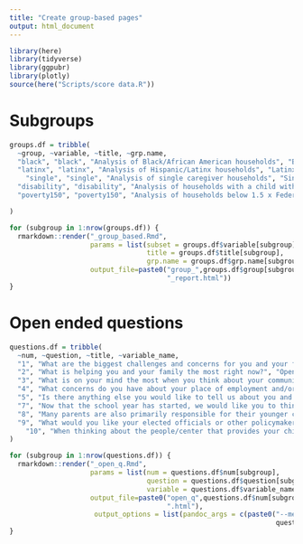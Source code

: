 ```yaml
---
title: "Create group-based pages"
output: html_document
---
```


```r
library(here)
library(tidyverse)
library(ggpubr)
library(plotly)
source(here("Scripts/score data.R"))
```

# Subgroups

```r
groups.df = tribble(
  ~group, ~variable, ~title, ~grp.name,
  "black", "black", "Analysis of Black/African American households", "Black",
  "latinx", "latinx", "Analysis of Hispanic/Latinx households", "Latinx",
    "single", "single", "Analysis of single caregiver households", "Single",
  "disability", "disability", "Analysis of households with a child with a disability", "Child with Disability",
  "poverty150", "poverty150", "Analysis of households below 1.5 x Federal Poverty Level", "Low Income"

)

```


```r
for (subgroup in 1:nrow(groups.df)) {
  rmarkdown::render("_group_based.Rmd", 
                    params = list(subset = groups.df$variable[subgroup],
                                  title = groups.df$title[subgroup],
                                  grp.name = groups.df$grp.name[subgroup]),
                    output_file=paste0("group_",groups.df$group[subgroup], 
                                       "_report.html"))
}
```

# Open ended questions

```r
questions.df = tribble(
  ~num, ~question, ~title, ~variable_name,
  "1", "What are the biggest challenges and concerns for you and your family right now?", "Open ended: Challenges", "OPEN.001",
  "2", "What is helping you and your family the most right now?", "Open ended Supporting families",  "OPEN.002",
  "3", "What is on your mind the most when you think about your community re-opening?", "Open ended: Reopening", "OPEN.003",
  "4", "What concerns do you have about your place of employment and/or your child’s child care setting re-opening?", "Open ended Reopening 2", "OPEN.004",
  "5", "Is there anything else you would like to tell us about you and your family’s experiences during the COVID-19 pandemic?", "Open ended Additional information", "OPEN.005",
  "7", "Now that the school year has started, we would like you to think about what resources would make things easier for you to support them. This could be technology, better internet access, more time, support etc. If you have older children who are of school age, what are the resources that you wish you had (or need) in order to support your child’s education?", "Open ended School support", "OPEN.007",
  "8", "Many parents are also primarily responsible for their younger children’s early learning. If this is true of you, what additional resources would be helpful to make your child’s educational experience successful?  (This could be toys, books, adult attention etc.)", "Open ended Early learning", "OPEN.008",
  "9", "What would you like your elected officials or other policymakers (for example, U.S. Congress, state and local leaders) to know about how your family is doing or what you need during this time?", "Open ended Policy makers", "OPEN.009",
    "10", "When thinking about the people/center that provides your childcare right now, what role, significant contribution or niche do they serve for you and your family?", "Open ended: child care", "POLICY.030"
)

```


```r
for (subgroup in 1:nrow(questions.df)) {
  rmarkdown::render("_open_q.Rmd", 
                    params = list(num = questions.df$num[subgroup],
                                  question = questions.df$question[subgroup],
                                  variable = questions.df$variable_name[subgroup]),
                    output_file=paste0("open_q",questions.df$num[subgroup], 
                                       ".html"),
                     output_options = list(pandoc_args = c(paste0("--metadata=title:", 
                                                                  questions.df$title[subgroup]))))
}
```
